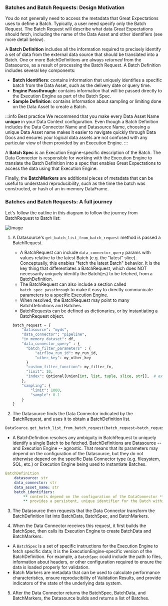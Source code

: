 ### Batches and Batch Requests: Design Motivation

You do not generally need to access the metadata that Great Expectations uses to define a Batch.
Typically, a user need specify only the Batch Request. The Batch Request will describe what data Great
Expectations should fetch, including the name of the Data Asset and other identifiers (see more detail below).

A **Batch Definition** includes all the information required to precisely identify a set of data from the external data
source that should be translated into a Batch. One or more BatchDefinitions are always *returned* from the Datasource,
as a result of processing the Batch Request. A Batch Definition includes several key components:

* **Batch Identifiers**: contains information that uniquely identifies a specific batch from the Data Asset, such as the
  delivery date or query time.
* **Engine Passthrough**: contains information that will be passed directly to the Execution Engine as part of the Batch
  Spec.
* **Sample Definition**: contains information about sampling or limiting done on the Data Asset to create a Batch.

:::info Best practice
We recommend that you make every Data Asset Name **unique** in your Data Context configuration. Even though a Batch
Definition includes the Data Connector Name and Datasource Name, choosing a unique Data Asset name makes it
easier to navigate quickly through Data Docs and ensures your logical data assets are not confused with any particular
view of them provided by an Execution Engine.
:::

A **Batch Spec** is an Execution Engine-specific description of the Batch. The Data Connector is responsible for working
with the Execution Engine to translate the Batch Definition into a spec that enables Great Expectations to access the
data using that Execution Engine.

Finally, the **BatchMarkers** are additional pieces of metadata that can be useful to understand reproducibility, such
as the time the batch was constructed, or hash of an in-memory DataFrame.

### Batches and Batch Requests: A full journey

Let's follow the outline in this diagram to follow the journey from BatchRequest to Batch list:

![Image](https://lucid.app/publicSegments/view/e70e54b6-60af-4a30-8626-f61dc3b3c3ee/image.png)

1. A Datasource's `get_batch_list_from_batch_request` method is passed a BatchRequest.
    * A BatchRequest can include `data_connector_query` params with values relative to the latest Batch (e.g. the "latest" slice).
      Conceptually, this enables "fetch the latest Batch" behavior. It is the key thing that differentiates
      a BatchRequest, which does NOT necessarily uniquely identify the Batch(es) to be fetched, from a
      BatchDefinition.
    * The BatchRequest can also include a section called `batch_spec_passthrough` to make it easy to directly
      communicate parameters to a specific Execution Engine.
    * When resolved, the BatchRequest may point to many BatchDefinitions and Batches.
    * BatchRequests can be defined as dictionaries, or by instantiating a BatchRequest object.
    
    ```python
    batch_request = {
        "datasource": "myds",
        "data_connector": "pipeline",
        "in_memory_dataset": df,
        "data_connector_query" : {
          "batch_filter_parameters" : {
              "airflow_run_id": my_run_id,
              "other_key": my_other_key
          }
          "custom_filter_function": my_filter_fn,
          "limit": 10,
          "index": Optional[Union[int, list, tuple, slice, str]],  # examples: 0; "-1"; [3:7]; "[2:4]"
        },
        "sampling": {
            "limit": 1000,
            "sample": 0.1
        }
    }
    ```
    
2. The Datasource finds the Data Connector indicated by the BatchRequest, and uses it to obtain a BatchDefinition list.

```python
DataSource.get_batch_list_from_batch_request(batch_request=batch_request)
```

* A BatchDefinition resolves any ambiguity in BatchRequest to uniquely identify a single Batch to be
  fetched. BatchDefinitions are Datasource -- and Execution Engine -- agnostic. That means that its parameters may depend on
  the configuration of the Datasource, but they do not otherwise depend on the specific Data Connector type (e.g.
  filesystem, SQL, etc.) or Execution Engine being used to instantiate Batches.

```yaml
BatchDefinition
    datasource: str
    data_connector: str
    data_asset_name: str
    batch_identifiers:
        ** contents depend on the configuration of the DataConnector **
        ** provides a persistent, unique identifier for the Batch within the context of the Data Asset **
```

3. The Datasource then requests that the Data Connector transform the BatchDefinition list into BatchData, BatchSpec, and BatchMarkers.

4. When the Data Connector receives this request, it first builds the BatchSpec, then calls its Execution Engine to create BatchData and BatchMarkers.
  * A `BatchSpec` is a set of specific instructions for the Execution Engine to fetch specific data; it is the
    ExecutionEngine-specific version of the BatchDefinition. For example, a `BatchSpec` could include the path to files,
    information about headers, or other configuration required to ensure the data is loaded properly for validation.
  * Batch Markers are metadata that can be used to calculate performance characteristics, ensure reproducibility of Validation Results, and provide indicators of the state of the underlying data system.

5. After the Data Connector returns the BatchSpec, BatchData, and BatchMarkers, the Datasource builds and returns a list of Batches.
